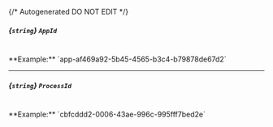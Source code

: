 {/* Autogenerated DO NOT EDIT  */}
##### *{`string`}* `AppId`
<br/>
**Example:** `app-af469a92-5b45-4565-b3c4-b79878de67d2`

---
##### *{`string`}* `ProcessId`
<br/>
**Example:** `cbfcddd2-0006-43ae-996c-995fff7bed2e`


